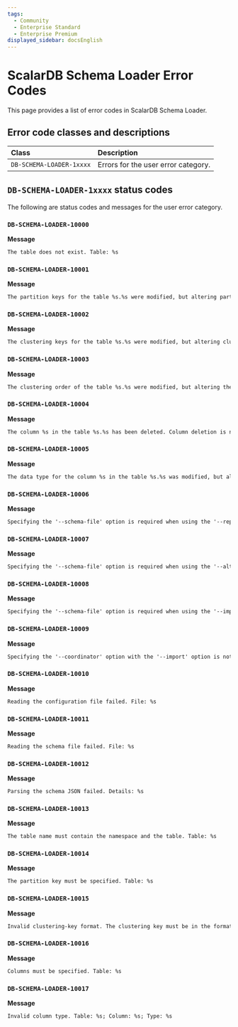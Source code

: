 ```yaml
---
tags:
  - Community
  - Enterprise Standard
  - Enterprise Premium
displayed_sidebar: docsEnglish
---
```


# ScalarDB Schema Loader Error Codes

This page provides a list of error codes in ScalarDB Schema Loader.

## Error code classes and descriptions

| Class                    | Description                            |
|:-------------------------|:---------------------------------------|
| `DB-SCHEMA-LOADER-1xxxx` | Errors for the user error category.    |

## `DB-SCHEMA-LOADER-1xxxx` status codes

The following are status codes and messages for the user error category.

### `DB-SCHEMA-LOADER-10000`

**Message**

```markdown
The table does not exist. Table: %s
```

### `DB-SCHEMA-LOADER-10001`

**Message**

```markdown
The partition keys for the table %s.%s were modified, but altering partition keys is not supported
```

### `DB-SCHEMA-LOADER-10002`

**Message**

```markdown
The clustering keys for the table %s.%s were modified, but altering clustering keys is not supported
```

### `DB-SCHEMA-LOADER-10003`

**Message**

```markdown
The clustering order of the table %s.%s were modified, but altering the clustering order is not supported
```

### `DB-SCHEMA-LOADER-10004`

**Message**

```markdown
The column %s in the table %s.%s has been deleted. Column deletion is not supported when altering a table
```

### `DB-SCHEMA-LOADER-10005`

**Message**

```markdown
The data type for the column %s in the table %s.%s was modified, but altering data types is not supported
```

### `DB-SCHEMA-LOADER-10006`

**Message**

```markdown
Specifying the '--schema-file' option is required when using the '--repair-all' option
```

### `DB-SCHEMA-LOADER-10007`

**Message**

```markdown
Specifying the '--schema-file' option is required when using the '--alter' option
```

### `DB-SCHEMA-LOADER-10008`

**Message**

```markdown
Specifying the '--schema-file' option is required when using the '--import' option
```

### `DB-SCHEMA-LOADER-10009`

**Message**

```markdown
Specifying the '--coordinator' option with the '--import' option is not allowed. Create Coordinator tables separately
```

### `DB-SCHEMA-LOADER-10010`

**Message**

```markdown
Reading the configuration file failed. File: %s
```

### `DB-SCHEMA-LOADER-10011`

**Message**

```markdown
Reading the schema file failed. File: %s
```

### `DB-SCHEMA-LOADER-10012`

**Message**

```markdown
Parsing the schema JSON failed. Details: %s
```

### `DB-SCHEMA-LOADER-10013`

**Message**

```markdown
The table name must contain the namespace and the table. Table: %s
```

### `DB-SCHEMA-LOADER-10014`

**Message**

```markdown
The partition key must be specified. Table: %s
```

### `DB-SCHEMA-LOADER-10015`

**Message**

```markdown
Invalid clustering-key format. The clustering key must be in the format of 'column_name' or 'column_name ASC/DESC'. Table: %s; Clustering key: %s
```

### `DB-SCHEMA-LOADER-10016`

**Message**

```markdown
Columns must be specified. Table: %s
```

### `DB-SCHEMA-LOADER-10017`

**Message**

```markdown
Invalid column type. Table: %s; Column: %s; Type: %s
```
